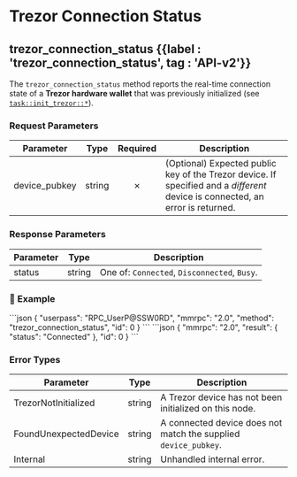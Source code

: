
# Trezor Connection Status

## trezor\_connection\_status {{label : 'trezor_connection_status', tag : 'API-v2'}}

The `trezor_connection_status` method reports the real-time connection state of a **Trezor hardware wallet** that was previously initialized (see [`task::init_trezor::*`](/komodo-defi-framework/api/v20/utils/task_init_trezor/)).

### Request Parameters

| Parameter      | Type   | Required | Description                                                                                                                    |
| -------------- | ------ | :------: | ------------------------------------------------------------------------------------------------------------------------------ |
| device\_pubkey | string |     ✗    | (Optional) Expected public key of the Trezor device. If specified and a *different* device is connected, an error is returned. |

### Response Parameters

| Parameter | Type   | Description                                  |
| --------- | ------ | -------------------------------------------- |
| status    | string | One of: `Connected`, `Disconnected`, `Busy`. |

### 📌 Example

<CodeGroup title="Trezor Connection Status" tag="POST" label="trezor_connection_status" mm2MethodDecorate="true">
  ```json
  {
    "userpass": "RPC_UserP@SSW0RD",
    "mmrpc": "2.0",
    "method": "trezor_connection_status",
    "id": 0
  }
  ```
</CodeGroup>

<CollapsibleSection expandedText="Hide Trezor Connection Status Response" collapsedText="Show Trezor Connection Status Response">
  ```json
  {
    "mmrpc": "2.0",
    "result": {
      "status": "Connected"
    },
    "id": 0
  }
  ```
</CollapsibleSection>

### Error Types

| Parameter             | Type   | Description                                                     |
| --------------------- | ------ | --------------------------------------------------------------- |
| TrezorNotInitialized  | string | A Trezor device has not been initialized on this node.          |
| FoundUnexpectedDevice | string | A connected device does not match the supplied `device_pubkey`. |
| Internal              | string | Unhandled internal error.                                       |
